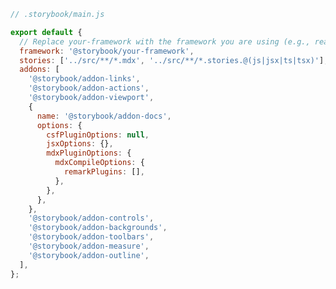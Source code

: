 ```js
// .storybook/main.js

export default {
  // Replace your-framework with the framework you are using (e.g., react-webpack5, vue3-vite)
  framework: '@storybook/your-framework',
  stories: ['../src/**/*.mdx', '../src/**/*.stories.@(js|jsx|ts|tsx)'],
  addons: [
    '@storybook/addon-links',
    '@storybook/addon-actions',
    '@storybook/addon-viewport',
    {
      name: '@storybook/addon-docs',
      options: {
        csfPluginOptions: null,
        jsxOptions: {},
        mdxPluginOptions: {
          mdxCompileOptions: {
            remarkPlugins: [],
          },
        },
      },
    },
    '@storybook/addon-controls',
    '@storybook/addon-backgrounds',
    '@storybook/addon-toolbars',
    '@storybook/addon-measure',
    '@storybook/addon-outline',
  ],
};
```
